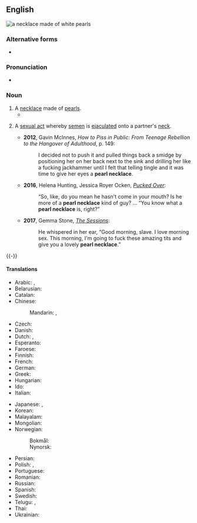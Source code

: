 {{also|pearl-necklace}}

==English==
[[File:White pearl necklace.jpg|thumb|a necklace made of white pearls]]
{{wikipedia|dab=pearl necklace}}

===Alternative forms===
* {{alter|en|pearl-necklace}}

===Pronunciation===
* {{audio|en|En-au-pearl necklace.ogg|Audio (AU)}}

===Noun===
{{en-noun}}

# A [[necklace]] made of [[pearl]]s.
#* {{RQ:Cleland Fanny Hill|passage=Silks, laces, ear-rings, '''pearl-necklace''', gold watch, in short, all the trinkets and articles of dress were lavishly heap'd upon me}}
# {{lb|en|vulgar|slang}} A [[sexual act]] whereby [[semen]] is [[ejaculated]] onto a partner's [[neck]].
#* '''2012''', Gavin McInnes, ''How to Piss in Public: From Teenage Rebellion to the Hangover of Adulthood'', p. 149:
#*: I decided not to push it and pulled things back a smidge by positioning her on her back next to the sink and drilling her like a fucking jackhammer until I felt that telling tingle and it was time to give her eyes a '''pearl necklace'''.
#* '''2016''', Helena Hunting, Jessica Royer Ocken, ''[https://books.google.com/books?id=HldDCwAAQBAJ&pg=PT307#v=onepage&q&f=false Pucked Over]'':
#*: “So, like, do you mean he hasn't come in your mouth? Is he more of a '''pearl necklace''' kind of guy? ... “You know what a '''pearl necklace''' is, right?”
#* '''2017''', Gemma Stone, ''[https://books.google.com/books?id=7Lw8DwAAQBAJ&pg=PT41#v=onepage&q&f=false The Sessions]'':
#*: He whispered in her ear, “Good morning, slave. I love morning sex. This morning, I'm going to fuck these amazing tits and give you a lovely '''pearl necklace'''.”

{{-}}

====Translations====
{{trans-top|necklace made of pearls}}
* Arabic: {{t|ar|عِقْد لُؤْلُؤ|m}}, {{t|ar|قِلَادَة لُؤْلُؤ|f|tr=qilāda luʾluʾ}}
* Belarusian: {{t|be|жамчу́жныя кара́лі|m-p}}
* Catalan: {{t|ca|collaret de perles|m}}
* Chinese:
*: Mandarin: {{t|cmn|珍珠項鏈}}, {{t|cmn|珍珠项链|tr=zhēnzhū xiàngliàn}}
* Czech: {{t|cs|perlový náhrdelník|m}}
* Danish: {{t|da|perlehalskæde|c}}
* Dutch: {{t+|nl|parelketting|m|f}}, {{t+|nl|parelsnoer|n}}
* Esperanto: {{t|eo|perlokoliero}}
* Faroese: {{t|fo|perluband|n}}
* Finnish: {{t+|fi|helminauha}}
* French: {{t+|fr|collier de perles|m}}
* German: {{t+|de|Perlenkette|f}}
* Greek: {{t|el|μαργαριταρένιο περιδέραιο|n}}
* Hungarian: {{t+|hu|gyöngysor}}
* Ido: {{t+|io|perlokoliaro}}
* Italian: {{t|it|collana di perle|f}}
{{trans-mid}}
* Japanese: {{t|ja|[[真珠]][[の]][[ネックレス]]|tr=shinju no nekkuresu}}, {{t|ja|[[真珠]][[の]][[首飾り]]|tr=shinju no kubikazari}}
* Korean: {{t|ko|[[진주]] [[목걸이]]}}
* Malayalam: {{t+|ml|മുത്തുമാല}}
* Mongolian: {{t|mn|сувдан зүүлт}}
* Norwegian:
*: Bokmål: {{t|nb|perlekjede|n}}
*: Nynorsk: {{t|nn|perlekjede|n}}
* Persian: {{t|fa|گردنبند مروارید|tr=gardanband-e morvârid}}
* Polish: {{t|pl|sznur pereł|m}}, {{t|pl|perłowy naszyjnik|m}}
* Portuguese: {{t|pt|colar de pérolas|m}}
* Romanian: {{t|ro|șirag de perle|n}}
* Russian: {{t|ru|жемчу́жное ожере́лье|n}}
* Spanish: {{t|es|collar de perlas|m}}
* Swedish: {{t+|sv|pärlhalsband|n}}
* Telugu: {{t+|te|ముక్తావళి}}, {{t|te|ముత్యాలహారము}}
* Thai: {{t|th|สร้อยคอไข่มุก|tr=sɔ̂ɔi-kɔɔ kài-múk}}
* Ukrainian: {{t|uk|перло́ве нами́сто|n}}
{{trans-bottom}}

{{topics|en|Jewelry|Sex}}